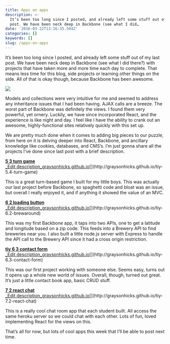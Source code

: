 ```yaml
---
title: Apps on apps
description: >-
  It’s been too long since I posted, and already left some stuff out of my last
  post. We have been neck deep in Backbone (see what I did…
date: '2016-03-22T13:16:35.504Z'
categories: []
keywords: []
slug: /apps-on-apps
---
```


It’s been too long since I posted, and already left some stuff out of my last post. We have been neck deep in Backbone (see what I did there?) with projects that have taken more and more time each day to complete. That means less time for this blog, side projects or learning other things on the side. All of that is okay though, because Backbone has been awesome.

![](img/1__XNO__inZfXlZbTya7VLeRJg.jpeg)

Models and collections were very intuitive for me and seemed to address any inheritance issues that I had been having. AJAX calls are a breeze. The worst part of Backbone was definitely the views. I found them very powerful, yet ornery. Luckily, we have since incorporated React, and the experience is like night and day. I feel like I have the ability to crank out an awesome, highly-functional sites relatively quickly with this set up.

We are pretty much done when it comes to adding big pieces to our puzzle, from here on it is delving deeper into React, Backbone, and ancillary knowledge like cookies, databases, and CMS’s. I’m just gonna share all the projects I’ve done since last post with a brief description.

[**5 3 turn game**  
_Edit description_graysonhicks.github.io](http://graysonhicks.github.io/tiy-5.4-turn-game "http://graysonhicks.github.io/tiy-5.4-turn-game")[](http://graysonhicks.github.io/tiy-5.4-turn-game)

This is a great turn-based game I built for my little boys. This was actually our last project before Backbone, so spaghetti code and bloat was an issue, but overall I really enjoyed it, and if anything it showed the value of an MVC.

[**6 2 loading button**  
_Edit description_graysonhicks.github.io](http://graysonhicks.github.io/tiy-6.2-brewaround "http://graysonhicks.github.io/tiy-6.2-brewaround")[](http://graysonhicks.github.io/tiy-6.2-brewaround)

This was my first Backbone app, it taps into two APIs, one to get a latitude and longitude based on a zip code. This feeds into a Brewery API to find breweries near you. I also built a little node.js server with Express to handle the API call to the Brewery API since it had a cross origin restriction.

[**tiy 6 3 contact form**  
_Edit description_graysonhicks.github.io](http://graysonhicks.github.io/tiy-6.3-contact-form "http://graysonhicks.github.io/tiy-6.3-contact-form")[](http://graysonhicks.github.io/tiy-6.3-contact-form)

This was our first project working with someone else. Seems easy, turns out it opens up a whole new world of issues. Overall, though, turned out great. It’s just a little contact book app, basic CRUD stuff.

[**7 2 react chat**  
_Edit description_graysonhicks.github.io](http://graysonhicks.github.io/tiy-7.2-react-chat "http://graysonhicks.github.io/tiy-7.2-react-chat")[](http://graysonhicks.github.io/tiy-7.2-react-chat)

This is a really cool chat room app that each student built. All access the same heroku server so we could chat with each other. Lots of fun, loved implementing React for the views on this.

That’s all for now, but lots of cool apps this week that I’ll be able to post next time.
